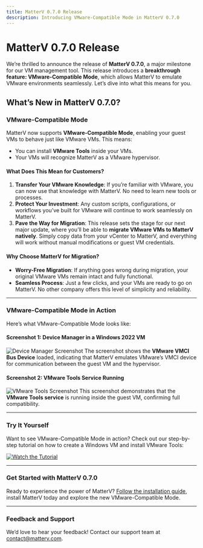 ```yaml
---
title: MatterV 0.7.0 Release
description: Introducing VMware-Compatible Mode in MatterV 0.7.0
---
```


# MatterV 0.7.0 Release

We’re thrilled to announce the release of **MatterV 0.7.0**, a major milestone for our VM management tool. This release introduces a **breakthrough feature: VMware-Compatible Mode**, which allows MatterV to emulate VMware environments seamlessly. Let’s dive into what this means for you.

## What’s New in MatterV 0.7.0?

### VMware-Compatible Mode
MatterV now supports **VMware-Compatible Mode**, enabling your guest VMs to behave just like VMware VMs. This means:
- You can install **VMware Tools** inside your VMs.
- Your VMs will recognize MatterV as a VMware hypervisor.

#### What Does This Mean for Customers?
1. **Transfer Your VMware Knowledge**: If you’re familiar with VMware, you can now use that knowledge with MatterV. No need to learn new tools or processes.
2. **Protect Your Investment**: Any custom scripts, configurations, or workflows you’ve built for VMware will continue to work seamlessly on MatterV.
3. **Pave the Way for Migration**: This release sets the stage for our next major update, where you’ll be able to **migrate VMware VMs to MatterV natively**. Simply copy data from your vCenter to MatterV, and everything will work without manual modifications or guest VM credentials.

#### Why Choose MatterV for Migration?
- **Worry-Free Migration**: If anything goes wrong during migration, your original VMware VMs remain intact and fully functional.
- **Seamless Process**: Just a few clicks, and your VMs are ready to go on MatterV. No other company offers this level of simplicity and reliability.

---

### VMware-Compatible Mode in Action
Here’s what VMware-Compatible Mode looks like:

#### Screenshot 1: Device Manager in a Windows 2022 VM
![Device Manager Screenshot](@assets/images/vmci-loaded.png)
The screenshot shows the **VMware VMCI Bus Device** loaded, indicating that MatterV emulates VMware’s VMCI device for communication between the guest VM and the hypervisor.

#### Screenshot 2: VMware Tools Service Running
![VMware Tools Screenshot](@assets/images/vmware-tools-running.png)
This screenshot demonstrates that the **VMware Tools service** is running inside the guest VM, confirming full compatibility.

---

### Try It Yourself
Want to see VMware-Compatible Mode in action? Check out our step-by-step tutorial on how to create a Windows VM and install VMware Tools:

[![Watch the Tutorial](https://img.youtube.com/vi/1_J8HsfDjMA/0.jpg)](https://www.youtube.com/watch?v=1_J8HsfDjMA)

---

### Get Started with MatterV 0.7.0
Ready to experience the power of MatterV? [Follow the installation guide](/en/installation/install-overview/), install MatterV today and explore the new VMware-Compatible Mode.

---

### Feedback and Support
We’d love to hear your feedback! Contact our support team at [contact@matterv.com](#).
